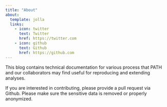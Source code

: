 ```yaml
---
title: "About"
about:
  template: jolla
  links:
    - icon: twitter
      text: Twitter
      href: https://twitter.com
    - icon: github
      text: Github
      href: https://github.com
---
```


This blog contains technical documentation for various process that PATH and our collaborators may find useful for reproducing and extending analyses.

If you are interested in contributing, please provide a pull request via Github. Please make sure the sensitive data is removed or properly anonymized.
